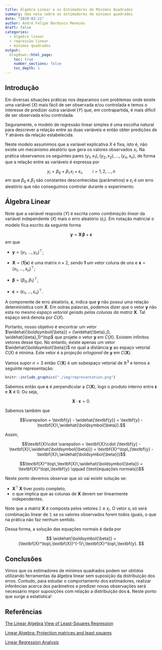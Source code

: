 ```yaml
---
title: Álgebra Linear e os Estimadores de Mínimos Quadrados
summary: Uma nota sobre os estimadores de mínimos quadrados
date: "2019-03-21"
author: André Felipe Berdusco Menezes
draft: false
categories:
  - álgebra linear
  - regressão linear
  - mínimos quadrados
output:
  blogdown::html_page:
    toc: true
    number_sections: false
    toc_depth: 1
---
```


## Introdução
Em diversas situações práticas nos deparamos com problemas onde
existe uma variável ($X$) mais fácil de ser observada e/ou controlada e temos o interesse de predizer outra variável ($Y$) que, em contrapartida,
é mais difícil de ser observada e/ou controlada.

Seguramente, o modelo de regressão linear simples é uma escolha natural para
descrever a relação entre as duas variáveis e então obter predições de $Y$ atráves da relação estabelecida.

Neste modelo assumimos que a variavel explicativa $X$ é fixa, isto é, não existe um mecanismo aleatório que gera os valores observados $x_i$.
Na prática observamos os seguintes pares $(y_1, x_1), (y_2,x_2), \ldots, (y_n,x_n)$, de forma que a relação entre as variáveis é expressa por

$$
y_i = \beta_0 + \beta_1\,x_i + \varepsilon_i, \qquad i = 1,2, \ldots, n
$$
em que $\beta_0$ e $\beta_1$ são constantes desconhecidas (parâmetros) e $\varepsilon_i$ é um erro aleatório que não conseguimos controlar durante o
experimento.

## Álgebra Linear

Note que a variável resposta ($Y$) é escrita como *combinação linear* da variável independente ($X$) mais o erro aleatório ($\varepsilon_i$).
Em notação matricial o modelo fica escrito da seguinte forma

$$
\textbf{y} = \textbf{X}\,\boldsymbol{\beta} + \boldsymbol{\varepsilon}
$$
em que

- $\textbf{y} = (y_1, \ldots, y_n)^\top$;

- $\textbf{X} = (\textbf{1} \vert \boldsymbol{x})$ é uma matrix $n\times 2$, sendo
$\textbf{1}$ um vetor coluna de uns e $\boldsymbol{x} = (x_1, \ldots, x_n)^\top$;

- $\boldsymbol{\beta} = (\beta_0, \beta_1)^\top$;

- $\boldsymbol{\varepsilon} = (\varepsilon_1, \ldots, \varepsilon_n)^\top$.

A componente de erro aleatório, $\boldsymbol{\varepsilon}$, indica que $\textbf{y}$
não possui uma relação determinística com $\textbf{X}$.
Em outras palavras, podemos dizer que o vetor $\textbf{y}$ não esta no mesmo *espaço vetorial gerado pelas colunas da matriz* $\textbf{X}$. Tal espaço será denota por $C(X)$.

Portanto, nosso objetivo é encontrar um vetor
$\widehat{\boldsymbol{\beta}} = (\widehat{\beta}_0, \widehat{\beta}_1)^\top$ que projete o vetor
$\textbf{y}$ em $C(X)$. Existem infinitos vetores desse tipo. No entanto, existe apenas
um vetor $\widehat{\boldsymbol{\beta}}$ no qual a distância
$\textbf{y}$ ao espaço vetorial $C(X)$ é minima. Este vetor é a *projeção ortogonal* de
$\textbf{y}$ em $C(\textbf{X})$.

Vamos supor $n = 3$ então $C(\textbf{X})$ é um subespaço vetorial de $\mathbb{R}^3$ e
temos a seguinte representação:

```r
knitr::include_graphics("./img/representation.png")
```


Sabemos então que $\boldsymbol{\varepsilon}$ é perpendicular a $C(\textbf{X})$, logo o produto interno
entre $\boldsymbol{\varepsilon}$ e $\textbf{X}$ é $0$. Ou seja,

$$
\textbf{X}\cdot \boldsymbol{\varepsilon} = 0.
$$

Sabemos também que

$$\varepsilon = \textbf{y} - \widehat{\textbf{y}} = \textbf{y} - \textbf{X}\,\widehat{\boldsymbol{\beta}}.$$

Assim,

$$\textbf{X}\cdot \varepsilon = \textbf{X}\cdot (\textbf{y} - \textbf{X}\,\widehat{\boldsymbol{\beta}}) = \textbf{X}^\top\,(\textbf{y} - \textbf{X}\,\widehat{\boldsymbol{\beta}})$$

$$\textbf{X}^\top\,\textbf{X}\,\widehat{\boldsymbol{\beta}} = \textbf{X}^\top\,\textbf{y} \qquad (\text{equações normais})$$

Neste ponto devemos observar que só vai existir solução se:

- $\textbf{X}^\top\,\textbf{X}$ tiver posto completo;
- o que implica que as colunas de $\textbf{X}$ devem ser linearmente independentes.

Note que a matriz $\textbf{X}$ é composta pelos vetores $\mathbb{1}$ e $x_i$.
O vetor $x_i$ só será combinação linear de $\mathbb{1}$ se os valores observados forem todos iguais,
o que na prática não faz nenhum sentido.

Dessa forma, a solução das equações normais é dada por

$$
\widehat{\boldsymbol{\beta}} = (\textbf{X}^\top\,\textbf{X})^{-1}\,\textbf{X}^\top\,\textbf{y}.
$$

## Conclusões
Vimos que os estimadores de mínimos quadrados podem ser obtidos utilizando ferramentas da
álgebra linear sem suposição da distribuição dos erros.
Contudo, para estudar o comportamento dos estimadores, realizar inferências acerca dos parâmetros e predizer novas observações
será necessário impor suposições com relação a distribuição dos $\boldsymbol{\varepsilon}$.
Neste ponto que surge a estatística!

## Referências
[The Linear Algebra View of Least-Squares Regression](https://medium.com/@andrew.chamberlain/the-linear-algebra-view-of-least-squares-regression-f67044b7f39b)

[Linear Algebra: Projection matrices and least squares](https://ocw.mit.edu/courses/mathematics/18-06-linear-algebra-spring-2010/video-lectures/lecture-16-projection-matrices-and-least-squares/)

[Linear Regression Analysis](https://www.amazon.com/Linear-Regression-Analysis-George-Seber/dp/0471415405)

